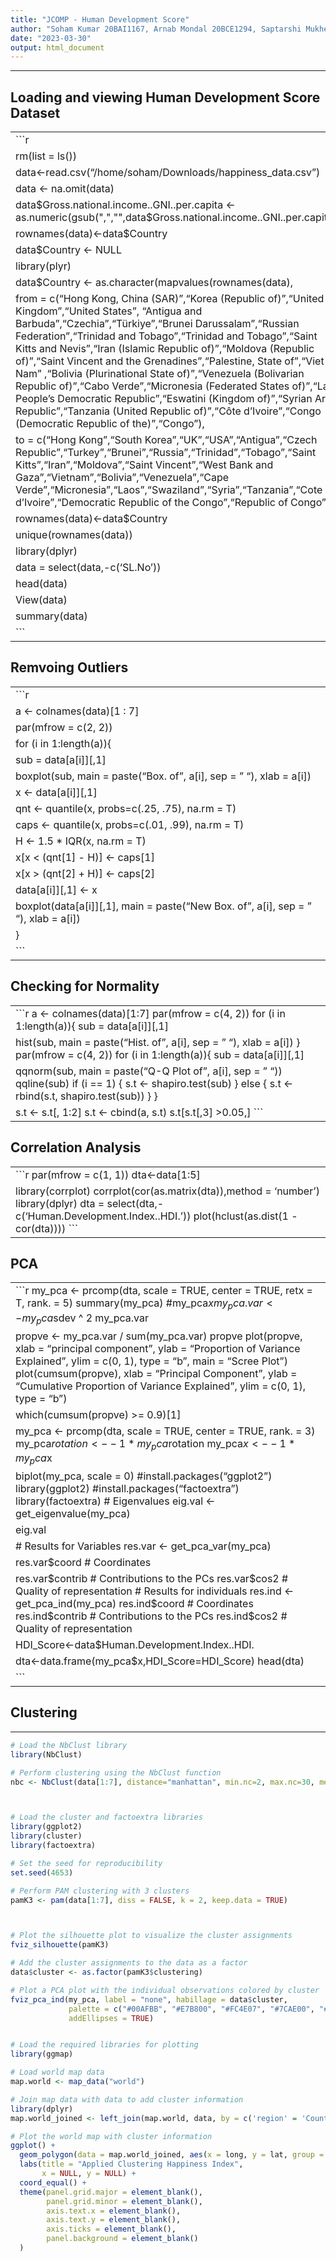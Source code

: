 ```yaml
---
title: "JCOMP - Human Development Score"
author: "Soham Kumar 20BAI1167, Arnab Mondal 20BCE1294, Saptarshi Mukherjee 20BCE1719"
date: "2023-03-30"
output: html_document
---
```

------------------------------------------------------------------------

## Loading and viewing Human Development Score Dataset

------------------------------------------------------------------------
```r
rm(list = ls())
data<-read.csv("/home/soham/Downloads/happiness_data.csv")
data <- na.omit(data)
data$Gross.national.income..GNI..per.capita <- as.numeric(gsub(",","",data$Gross.national.income..GNI..per.capita))
rownames(data)<-data$Country
data$Country <- NULL
library(plyr)
data$Country <- as.character(mapvalues(rownames(data), 
                                       from = c("Hong Kong, China (SAR)","Korea (Republic of)","United Kingdom","United States", "Antigua and Barbuda","Czechia","Türkiye","Brunei Darussalam","Russian Federation","Trinidad and Tobago","Trinidad and Tobago","Saint Kitts and Nevis","Iran (Islamic Republic of)","Moldova (Republic of)","Saint Vincent and the Grenadines","Palestine, State of","Viet Nam" ,"Bolivia (Plurinational State of)","Venezuela (Bolivarian Republic of)","Cabo Verde","Micronesia (Federated States of)","Lao People's Democratic Republic","Eswatini (Kingdom of)","Syrian Arab Republic","Tanzania (United Republic of)","Côte d'Ivoire","Congo (Democratic Republic of the)","Congo"),
                                       to = c("Hong Kong","South Korea","UK","USA","Antigua","Czech Republic","Turkey","Brunei","Russia","Trinidad","Tobago","Saint Kitts","Iran","Moldova","Saint Vincent","West Bank and Gaza","Vietnam","Bolivia","Venezuela","Cape Verde","Micronesia","Laos","Swaziland","Syria","Tanzania","Cote d'Ivoire","Democratic Republic of the Congo","Republic of Congo")))
rownames(data)<-data$Country
unique(rownames(data))
library(dplyr)
data = select(data,-c('SL.No'))
head(data)
View(data)
summary(data)
```
------------------------------------------------------------------------

## Remvoing Outliers

------------------------------------------------------------------------
```r
a <- colnames(data)[1 : 7] 
par(mfrow = c(2, 2))    
for (i in 1:length(a)){ 
  sub = data[a[i]][,1]
  boxplot(sub, main = paste("Box. of", a[i], sep = " "), xlab = a[i])
  x <- data[a[i]][,1]
  qnt <- quantile(x, probs=c(.25, .75), na.rm = T)
  caps <- quantile(x, probs=c(.01, .99), na.rm = T)
  H <- 1.5 * IQR(x, na.rm = T)
  x[x < (qnt[1] - H)] <- caps[1]
  x[x > (qnt[2] + H)] <- caps[2]
  data[a[i]][,1] <- x
  boxplot(data[a[i]][,1], main = paste("New Box. of", a[i], sep = " "), xlab = a[i])
}
```
------------------------------------------------------------------------

## Checking for Normality

------------------------------------------------------------------------
```r
a <- colnames(data)[1:7] 
par(mfrow = c(4, 2))    
for (i in 1:length(a)){ 
  sub = data[a[i]][,1]   
  
  hist(sub, main = paste("Hist. of", a[i], sep = " "), xlab = a[i])
}
par(mfrow = c(4, 2)) 
for (i in 1:length(a)){ 
  sub = data[a[i]][,1]   
  
  qqnorm(sub, main = paste("Q-Q Plot of", a[i], sep = " "))
  qqline(sub)
  if (i == 1) {
    s.t <- shapiro.test(sub)
  } else {
    s.t <- rbind(s.t, shapiro.test(sub))
  }
}

s.t <- s.t[, 1:2]
s.t <- cbind(a, s.t)
s.t[s.t[,3] >0.05,]
```
------------------------------------------------------------------------

## Correlation Analysis

------------------------------------------------------------------------
```r
par(mfrow = c(1, 1)) 
dta<-data[1:5]

library(corrplot)
corrplot(cor(as.matrix(dta)),method = 'number')
library(dplyr)
dta = select(dta,-c('Human.Development.Index..HDI.'))
plot(hclust(as.dist(1 - cor(dta))))
```
------------------------------------------------------------------------

## PCA

------------------------------------------------------------------------
```r
my_pca <- prcomp(dta, scale = TRUE, center = TRUE, retx = T, rank. = 5)
summary(my_pca)
#my_pca$x
my_pca.var <- my_pca$sdev ^ 2
my_pca.var

propve <- my_pca.var / sum(my_pca.var)
propve
plot(propve, xlab = "principal component",
     ylab = "Proportion of Variance Explained",
     ylim = c(0, 1), type = "b",
     main = "Scree Plot")
plot(cumsum(propve),
     xlab = "Principal Component",
     ylab = "Cumulative Proportion of Variance Explained",
     ylim = c(0, 1), type = "b")

which(cumsum(propve) >= 0.9)[1]

my_pca <- prcomp(dta, scale = TRUE, center = TRUE, rank. = 3)
my_pca$rotation<- -1*my_pca$rotation
my_pca$x <- -1*my_pca$x

biplot(my_pca, scale = 0)
#install.packages("ggplot2")
library(ggplot2)
#install.packages("factoextra")
library(factoextra)
# Eigenvalues
eig.val <- get_eigenvalue(my_pca)

eig.val

# Results for Variables
res.var <- get_pca_var(my_pca)

res.var$coord          # Coordinates

res.var$contrib        # Contributions to the PCs
res.var$cos2           # Quality of representation 
# Results for individuals
res.ind <- get_pca_ind(my_pca)
res.ind$coord          # Coordinates
res.ind$contrib        # Contributions to the PCs
res.ind$cos2           # Quality of representation 

HDI_Score<-data$Human.Development.Index..HDI.

dta<-data.frame(my_pca$x,HDI_Score=HDI_Score)
head(dta)

```
------------------------------------------------------------------------

## Clustering

------------------------------------------------------------------------
```r
# Load the NbClust library
library(NbClust)

# Perform clustering using the NbClust function
nbc <- NbClust(data[1:7], distance="manhattan", min.nc=2, max.nc=30, method="ward.D", index='all')



# Load the cluster and factoextra libraries
library(ggplot2)
library(cluster)
library(factoextra)

# Set the seed for reproducibility
set.seed(4653)

# Perform PAM clustering with 3 clusters
pamK3 <- pam(data[1:7], diss = FALSE, k = 2, keep.data = TRUE)



# Plot the silhouette plot to visualize the cluster assignments
fviz_silhouette(pamK3)

# Add the cluster assignments to the data as a factor
data$cluster <- as.factor(pamK3$clustering)

# Plot a PCA plot with the individual observations colored by cluster
fviz_pca_ind(my_pca, label = "none", habillage = data$cluster,
             palette = c("#00AFBB", "#E7B800", "#FC4E07", "#7CAE00", "#C77CFF", "#00BFC4"),
             addEllipses = TRUE)


# Load the required libraries for plotting
library(ggmap)

# Load world map data
map.world <- map_data("world")

# Join map data with data to add cluster information
library(dplyr)
map.world_joined <- left_join(map.world, data, by = c('region' = 'Country'))

# Plot the world map with cluster information
ggplot() +
  geom_polygon(data = map.world_joined, aes(x = long, y = lat, group = group, fill=cluster, color=cluster)) +
  labs(title = "Applied Clustering Happiness Index",
       x = NULL, y = NULL) +
  coord_equal() +
  theme(panel.grid.major = element_blank(),
        panel.grid.minor = element_blank(),
        axis.text.x = element_blank(),
        axis.text.y = element_blank(),
        axis.ticks = element_blank(),
        panel.background = element_blank()
  )

```
